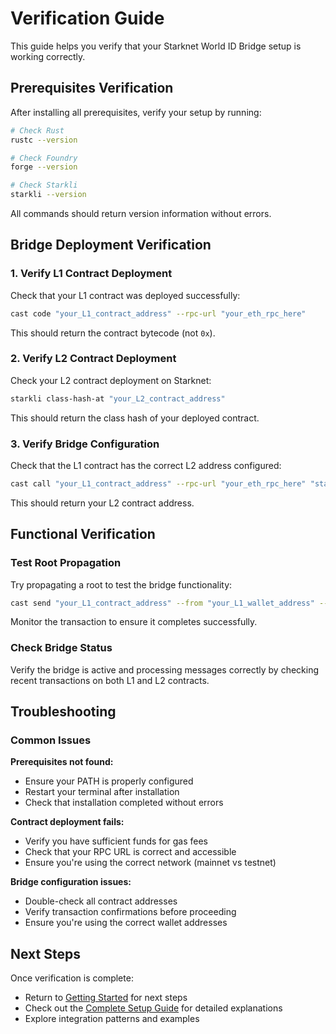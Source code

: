 # Verification Guide

This guide helps you verify that your Starknet World ID Bridge setup is working correctly.

## Prerequisites Verification

After installing all prerequisites, verify your setup by running:

```bash
# Check Rust
rustc --version

# Check Foundry
forge --version

# Check Starkli
starkli --version
```

All commands should return version information without errors.

## Bridge Deployment Verification

### 1. Verify L1 Contract Deployment

Check that your L1 contract was deployed successfully:

```bash
cast code "your_L1_contract_address" --rpc-url "your_eth_rpc_here"
```

This should return the contract bytecode (not `0x`).

### 2. Verify L2 Contract Deployment

Check your L2 contract deployment on Starknet:

```bash
starkli class-hash-at "your_L2_contract_address"
```

This should return the class hash of your deployed contract.

### 3. Verify Bridge Configuration

Check that the L1 contract has the correct L2 address configured:

```bash
cast call "your_L1_contract_address" --rpc-url "your_eth_rpc_here" "starkWorldIDAddress()(uint256)"
```

This should return your L2 contract address.

## Functional Verification

### Test Root Propagation

Try propagating a root to test the bridge functionality:

```bash
cast send "your_L1_contract_address" --from "your_L1_wallet_address" --rpc-url "your_eth_rpc_here" "propagateRoot()" --value 0.01ether
```

Monitor the transaction to ensure it completes successfully.

### Check Bridge Status

Verify the bridge is active and processing messages correctly by checking recent transactions on both L1 and L2 contracts.

## Troubleshooting

### Common Issues

**Prerequisites not found:**
- Ensure your PATH is properly configured
- Restart your terminal after installation
- Check that installation completed without errors

**Contract deployment fails:**
- Verify you have sufficient funds for gas fees
- Check that your RPC URL is correct and accessible
- Ensure you're using the correct network (mainnet vs testnet)

**Bridge configuration issues:**
- Double-check all contract addresses
- Verify transaction confirmations before proceeding
- Ensure you're using the correct wallet addresses

## Next Steps

Once verification is complete:

- Return to [Getting Started](/getting-started) for next steps
- Check out the [Complete Setup Guide](/setup) for detailed explanations
- Explore integration patterns and examples